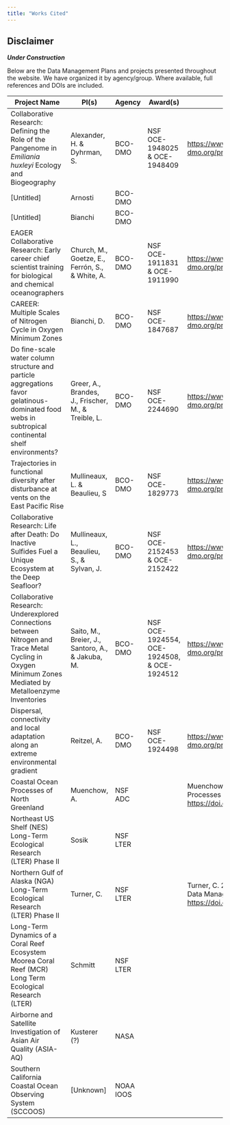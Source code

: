 ```yaml
---
title: "Works Cited"
---
```


:::{ .callout-warning}
## Disclaimer
***Under Construction***
:::

Below are the Data Management Plans and projects presented throughout the website. We have organized it by agency/group. Where available, full references and DOIs are included.


| Project Name                                                                                                                                             | PI(s)                                               | Agency    | Award(s)                                    | Reference / DOI                                                                                                                                |
| -------------------------------------------------------------------------------------------------------------------------------------------------------- | --------------------------------------------------- | --------- | ------------------------------------------- | ---------------------------------------------------------------------------------------------------------------------------------------------- |
| Collaborative Research: Defining the Role of the Pangenome in *Emiliania huxleyi* Ecology and Biogeography                                               | Alexander, H. & Dyhrman, S.                         | BCO-DMO   | NSF OCE-1948025 & OCE-1948409               | [https://www.bco-dmo.org/project/789439](https://www.bco-dmo.org/project/789439)                                                               |
| [Untitled]                                                                                                                                               | Arnosti                                             | BCO-DMO   |                                             |                                                                                                                                                |
| [Untitled]                                                                                                                                               | Bianchi                                             | BCO-DMO   |                                             |                                                                                                                                                |
| EAGER Collaborative Research: Early career chief scientist training for biological and chemical oceanographers                                           | Church, M., Goetze, E., Ferrón, S., & White, A.     | BCO-DMO   | NSF OCE-1911831 & OCE-1911990               | [https://www.bco-dmo.org/project/805876](https://www.bco-dmo.org/project/805876)                                                               |
| CAREER: Multiple Scales of Nitrogen Cycle in Oxygen Minimum Zones                                                                                        | Bianchi, D.                                         | BCO-DMO   | NSF OCE-1847687                             | [https://www.bco-dmo.org/project/809665](https://www.bco-dmo.org/project/809665)                                                               |
| Do fine-scale water column structure and particle aggregations favor gelatinous-dominated food webs in subtropical continental shelf environments?       | Greer, A., Brandes, J., Frischer, M., & Treible, L. | BCO-DMO   | NSF OCE-2244690                             | [https://www.bco-dmo.org/project/897221](https://www.bco-dmo.org/project/897221)                                                               |
| Trajectories in functional diversity after disturbance at vents on the East Pacific Rise                                                                 | Mullineaux, L. & Beaulieu, S                        | BCO-DMO   | NSF OCE-1829773                             | [https://www.bco-dmo.org/project/783674](https://www.bco-dmo.org/project/783674)                                                               |
| Collaborative Research: Life after Death: Do Inactive Sulfides Fuel a Unique Ecosystem at the Deep Seafloor?                                             | Mullineaux, L., Beaulieu, S., & Sylvan, J.          | BCO-DMO   | NSF OCE-2152453 & OCE-2152422               | [https://www.bco-dmo.org/project/873319](https://www.bco-dmo.org/project/873319)                                                               |
| Collaborative Research: Underexplored Connections between Nitrogen and Trace Metal Cycling in Oxygen Minimum Zones Mediated by Metalloenzyme Inventories | Saito, M., Breier, J., Santoro, A., & Jakuba, M.    | BCO-DMO   | NSF OCE-1924554, OCE-1924508, & OCE-1924512 | [https://www.bco-dmo.org/project/806565](https://www.bco-dmo.org/project/806565)                                                               |
| Dispersal, connectivity and local adaptation along an extreme environmental gradient                                                                     | Reitzel, A.                                         | BCO-DMO   | NSF OCE-1924498                             | [https://www.bco-dmo.org/project/817793](https://www.bco-dmo.org/project/817793)                                                               |
| Coastal Ocean Processes of North Greenland                                                                                                               | Muenchow, A.                                        | NSF ADC   |                                             | Muenchow, A. 2023. Coastal Ocean Processes of North Greenland. ADC. [https://doi.org/10.48321/D1R316](https://doi.org/10.48321/D1R316)         |
| Northeast US Shelf (NES) Long-Term Ecological Research (LTER) Phase II                                                                                   | Sosik                                               | NSF LTER  |                                             |                                                                                                                                                |
| Northern Gulf of Alaska (NGA) Long-Term Ecological Research (LTER) Phase II                                                                              | Turner, C.                                          | NSF LTER  |                                             | Turner, C. 2023. NGA LTER Phase II Data Management Plan. NSF LTER. [https://doi.org/10.48321/D10DBEE0C5](https://doi.org/10.48321/D10DBEE0C5) |
| Long-Term Dynamics of a Coral Reef Ecosystem Moorea Coral Reef (MCR) Long Term Ecological Research (LTER)                                                | Schmitt                                             | NSF LTER  |                                             |                                                                                                                                                |
| Airborne and Satellite Investigation of Asian Air Quality (ASIA-AQ)                                                                                      | Kusterer (?)                                        | NASA      |                                             |                                                                                                                                                |
| Southern California Coastal Ocean Observing System (SCCOOS)                                                                                              | [Unknown]                                           | NOAA IOOS |                                             |                                                                                                                                                |
